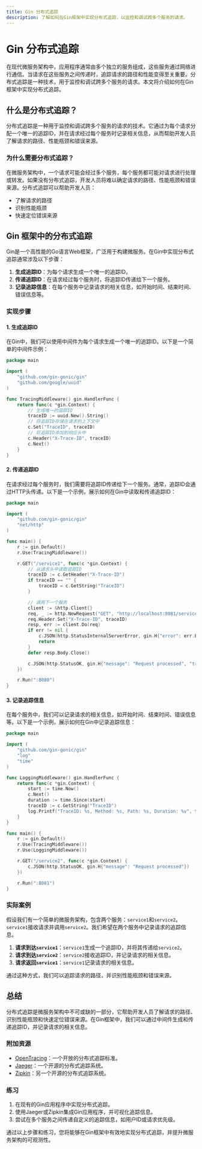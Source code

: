 ```yaml
---
title: Gin 分布式追踪
description: 了解如何在Gin框架中实现分布式追踪，以监控和调试跨多个服务的请求。
---
```


# Gin 分布式追踪

在现代微服务架构中，应用程序通常由多个独立的服务组成，这些服务通过网络进行通信。当请求在这些服务之间传递时，追踪请求的路径和性能变得至关重要。分布式追踪是一种技术，用于监控和调试跨多个服务的请求。本文将介绍如何在Gin框架中实现分布式追踪。

## 什么是分布式追踪？

分布式追踪是一种用于监控和调试跨多个服务的请求的技术。它通过为每个请求分配一个唯一的追踪ID，并在请求经过每个服务时记录相关信息，从而帮助开发人员了解请求的路径、性能瓶颈和错误来源。

### 为什么需要分布式追踪？

在微服务架构中，一个请求可能会经过多个服务，每个服务都可能对请求进行处理或转发。如果没有分布式追踪，开发人员将难以确定请求的路径、性能瓶颈和错误来源。分布式追踪可以帮助开发人员：

- 了解请求的路径
- 识别性能瓶颈
- 快速定位错误来源

## Gin 框架中的分布式追踪

Gin是一个高性能的Go语言Web框架，广泛用于构建微服务。在Gin中实现分布式追踪通常涉及以下步骤：

1. **生成追踪ID**：为每个请求生成一个唯一的追踪ID。
2. **传递追踪ID**：在请求经过每个服务时，将追踪ID传递给下一个服务。
3. **记录追踪信息**：在每个服务中记录请求的相关信息，如开始时间、结束时间、错误信息等。

### 实现步骤

#### 1. 生成追踪ID

在Gin中，我们可以使用中间件为每个请求生成一个唯一的追踪ID。以下是一个简单的中间件示例：

```go
package main

import (
    "github.com/gin-gonic/gin"
    "github.com/google/uuid"
)

func TracingMiddleware() gin.HandlerFunc {
    return func(c *gin.Context) {
        // 生成唯一的追踪ID
        traceID := uuid.New().String()
        // 将追踪ID存储在请求的上下文中
        c.Set("TraceID", traceID)
        // 将追踪ID添加到响应头中
        c.Header("X-Trace-ID", traceID)
        c.Next()
    }
}
```

#### 2. 传递追踪ID

在请求经过每个服务时，我们需要将追踪ID传递给下一个服务。通常，追踪ID会通过HTTP头传递。以下是一个示例，展示如何在Gin中读取和传递追踪ID：

```go
package main

import (
    "github.com/gin-gonic/gin"
    "net/http"
)

func main() {
    r := gin.Default()
    r.Use(TracingMiddleware())

    r.GET("/service1", func(c *gin.Context) {
        // 从请求头中读取追踪ID
        traceID := c.GetHeader("X-Trace-ID")
        if traceID == "" {
            traceID = c.GetString("TraceID")
        }

        // 调用下一个服务
        client := &http.Client{}
        req, _ := http.NewRequest("GET", "http://localhost:8081/service2", nil)
        req.Header.Set("X-Trace-ID", traceID)
        resp, err := client.Do(req)
        if err != nil {
            c.JSON(http.StatusInternalServerError, gin.H{"error": err.Error()})
            return
        }
        defer resp.Body.Close()

        c.JSON(http.StatusOK, gin.H{"message": "Request processed", "traceID": traceID})
    })

    r.Run(":8080")
}
```

#### 3. 记录追踪信息

在每个服务中，我们可以记录请求的相关信息，如开始时间、结束时间、错误信息等。以下是一个示例，展示如何在Gin中记录追踪信息：

```go
package main

import (
    "github.com/gin-gonic/gin"
    "log"
    "time"
)

func LoggingMiddleware() gin.HandlerFunc {
    return func(c *gin.Context) {
        start := time.Now()
        c.Next()
        duration := time.Since(start)
        traceID := c.GetString("TraceID")
        log.Printf("TraceID: %s, Method: %s, Path: %s, Duration: %v", traceID, c.Request.Method, c.Request.URL.Path, duration)
    }
}

func main() {
    r := gin.Default()
    r.Use(TracingMiddleware())
    r.Use(LoggingMiddleware())

    r.GET("/service2", func(c *gin.Context) {
        c.JSON(http.StatusOK, gin.H{"message": "Request processed"})
    })

    r.Run(":8081")
}
```

### 实际案例

假设我们有一个简单的微服务架构，包含两个服务：`service1`和`service2`。`service1`接收请求并调用`service2`。我们希望在两个服务中记录请求的追踪信息。

1. **请求到达`service1`**：`service1`生成一个追踪ID，并将其传递给`service2`。
2. **请求到达`service2`**：`service2`接收追踪ID，并记录请求的相关信息。
3. **请求返回`service1`**：`service1`记录请求的相关信息。

通过这种方式，我们可以追踪请求的路径，并识别性能瓶颈和错误来源。

## 总结

分布式追踪是微服务架构中不可或缺的一部分，它帮助开发人员了解请求的路径、识别性能瓶颈和快速定位错误来源。在Gin框架中，我们可以通过中间件生成和传递追踪ID，并记录请求的相关信息。

### 附加资源

- [OpenTracing](https://opentracing.io/)：一个开放的分布式追踪标准。
- [Jaeger](https://www.jaegertracing.io/)：一个开源的分布式追踪系统。
- [Zipkin](https://zipkin.io/)：另一个开源的分布式追踪系统。

### 练习

1. 在现有的Gin应用程序中实现分布式追踪。
2. 使用Jaeger或Zipkin集成Gin应用程序，并可视化追踪信息。
3. 尝试在多个服务之间传递自定义的追踪信息，如用户ID或请求优先级。

通过以上步骤和练习，您将能够在Gin框架中有效地实现分布式追踪，并提升微服务架构的可观测性。